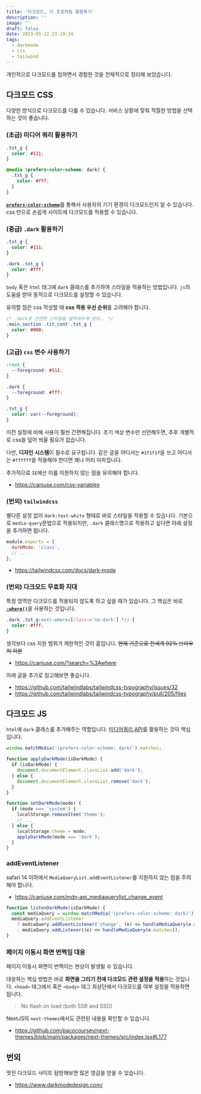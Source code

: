```yaml
---
title: '다크모드, 더 프로처럼 활용하기'
description: ''
image: ''
draft: false
date: 2023-05-22 23:19:24
tags:
  - darkmode
  - css
  - tailwind
---
```


개인적으로 다크모드를 접하면서 경험한 것을 전체적으로 정리해 보았습니다.

## 다크모드 CSS

다양한 방식으로 다크모드를 다룰 수 있습니다.
서비스 상황에 맞춰 적절한 방법을 선택하는 것이 좋습니다.

### (초급) 미디어 쿼리 활용하기

```scss
.txt_g {
  color: #111;
}

@media (prefers-color-scheme: dark) {
  .txt_g {
    color: #fff;
  }
}
```

[**`prefers-color-scheme`**](https://developer.mozilla.org/en-US/docs/Web/CSS/@media/prefers-color-scheme)를 통해서 사용자의 기기 환경이 다크모드인지 알 수 있습니다.
css 만으로 손쉽게 사이트에 다크모드를 적용할 수 있습니다.

### (중급) `.dark` 활용하기

```css
.txt_g {
  color: #111;
}

.dark .txt_g {
  color: #fff;
}
```

`body` 혹은 `html` 태그에 `dark` 클래스를 추가하여 스타일을 적용하는 방법입니다.
`js`의 도움을 받아 동적으로 다크모드를 설정할 수 있습니다.

유의할 점은 css 작성할 때 **css 적용 우선 순위**를 고려해야 합니다.

```css
/* .dark로 선언한 스타일을 덮어씌우게 된다.. */
.main_section .tit_cont .txt_g {
  color: #000;
}
```

### (고급) `css` 변수 사용하기

```css
:root {
  --foreground: #111;
}

.dark {
  --foreground: #fff;
}

.txt_g {
  color: var(--foreground);
}
```

이전 설정에 비해 사용이 훨씬 간편해집니다.
초기 색상 변수만 선언해두면, 추후 개별적로 css을 덮어 씌울 필요가 없습니다.

다만, **디자인 시스템**이 필수로 요구됩니다.
같은 글을 어디서는 `#1f1f1f`을 쓰고 어디서는 `#ffffff`을 적용해야 한다면 꽤나 머리 아파집니다.

추가적으로 `IE`에선 이를 지원하지 않는 점을 유의해야 합니다.

- https://caniuse.com/css-variables

### (번외) `tailwindcss`

별다른 설정 없이 `dark:text-white` 형태로 바로 스타일을 적용할 수 있습니다.
기본으로 `media-query`문법으로 적용되지만, `.dark` 클래스명으로 적용하고 싶다면 아래 설정을 추가하면 됩니다.

```js title="tailwind.config.js" {2}
module.exports = {
  darkMode: 'class',
  // ...
};
```

- https://tailwindcss.com/docs/dark-mode

### (번외) 다크모드 무효화 지대

특정 영역만 다크모드를 적용되지 않도록 하고 싶을 때가 있습니다.
그 핵심은 바로 [**`:where()`**](https://developer.mozilla.org/en-US/docs/Web/CSS/:where)을 사용하는 것입니다.

```css
.dark .txt_g:not(:where([class~='no-dark'] *)) {
  color: #fff;
}
```

생각보다 css 지원 범위가 제한적인 것이 흠입니다. ~~현재 기준으로 전세계 92% 브라우저 지원~~

- https://caniuse.com/?search=%3Awhere

아래 글을 추가로 참고해보면 좋습니다.

- https://github.com/tailwindlabs/tailwindcss-typography/issues/32
- https://github.com/tailwindlabs/tailwindcss-typography/pull/205/files

## 다크모드 JS

`html`에 `dark` 클래스를 추가해주는 역할입니다.
[미디어쿼리 API](https://developer.mozilla.org/ko/docs/Web/API/Window/matchMedia)를 활용하는 것이 핵심입니다.

```js
window.matchMedia('(prefers-color-scheme: dark)').matches;
```

```js
function applyDarkMode(isDarkMode) {
  if (isDarkMode) {
    document.documentElement.classList.add('dark');
  } else {
    document.documentElement.classList.remove('dark');
  }
}
```

```js
function setDarkMode(mode) {
  if (mode === 'system') {
    localStorage.removeItem('theme');
    // ...
  } else {
    localStorage.theme = mode;
    applyDarkMode(mode === 'dark');
  }
}
```

### addEventListener

safari 14 이하에서 `MediaQueryList.addEventListener`를 지원하지 않는 점을 주의해야 합니다.

- https://caniuse.com/mdn-api_mediaquerylist_change_event

```js
function listenDarkMode(isDarkMode) {
  const mediaQuery = window.matchMedia('(prefers-color-scheme: dark)');
  mediaQuery.addEventListener
    ? mediaQuery.addEventListener('change', (e) => handleMediaQuery(e.matches))
    : mediaQuery.addListener((e) => handleMediaQuery(e.matches));
}
```

### 페이지 이동시 화면 번쩍임 대응

페이지 이동시 화면이 번쩍이는 현상이 발생될 수 있습니다.

대응하는 핵심 방법은 바로 **화면을 그리기 전에 다크모드 관련 설정을 적용**하는 것입니다.
`<head>` 태그에서 혹은 `<body>` 태그 최상단에서 다크모드를 여부 설정을 적용하면 됩니다.

> No flash on load (both SSR and SSG)

NextJS의 `next-themes`에서도 관련된 내용을 확인할 수 있습니다.

- https://github.com/pacocoursey/next-themes/blob/main/packages/next-themes/src/index.tsx#L177

## 번외

멋진 다크모드 사이트 탐방해보면 많은 영감을 얻을 수 있습니다.

- https://www.darkmodedesign.com/
